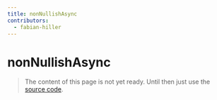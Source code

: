 ```yaml
---
title: nonNullishAsync
contributors:
  - fabian-hiller
---
```


# nonNullishAsync

> The content of this page is not yet ready. Until then just use the [source code](https://github.com/fabian-hiller/valibot/blob/main/library/src/schemas/nonNullish/nonNullishAsync.ts).
